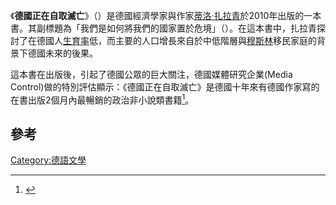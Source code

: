 
《'''德國正在自取滅亡'''》（{{lang-de|''Deutschland schafft sich ab''}}）是德國經濟學家與作家[[蒂洛·扎拉青|蒂洛·扎拉青]]於2010年出版的一本書。其副標題為「我們是如何將我們的國家置於危境」（{{lang-de|''Wie wir unser Land aufs Spiel setzen''}}）。在這本書中，扎拉青探討了在德國人[[生育率|生育率]]低，而主要的人口增長來自於中低階層與[[穆斯林|穆斯林]]移民家庭的背景下德國未來的後果。

這本書在出版後，引起了德國公眾的巨大關注，德國媒體研究企業{{Tsl|de|Media Control|媒體監控}}(Media Control)做的特別評估顯示：《德國正在自取滅亡》是德國十年來有德國作家寫的在書出版2個月內最暢銷的政治非小說類書籍<ref>{{Cite web |url=http://www.media-control.de/thilo-sarrazin-sprengt-alle-rekorde.html |title=Media Control: ''Thilo Sarrazin sprengt alle Rekorde'', 29. Oktober 2010. |access-date=2011-07-23 |archive-date=2011-08-08 |archive-url=https://web.archive.org/web/20110808152230/http://www.media-control.de/thilo-sarrazin-sprengt-alle-rekorde.html |dead-url=no }}</ref>。

== 參考 ==
{{Reflist}}

{{Germany-stub}}

{{DEFAULTSORT:Deutschland schafft sich ab}}
[[Category:德語文學|Category:德語文學]]
